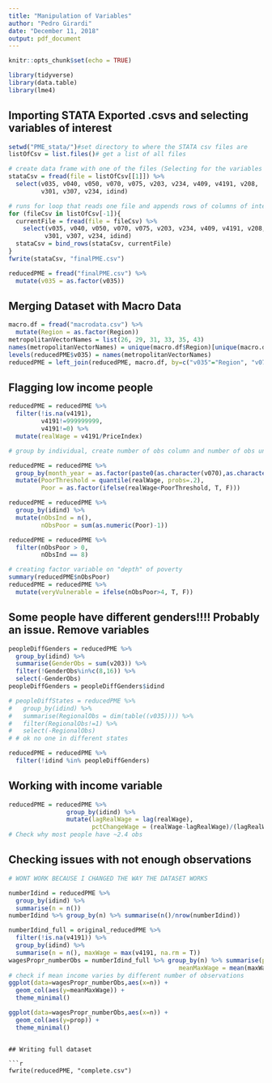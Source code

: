 ```yaml
---
title: "Manipulation of Variables"
author: "Pedro Girardi"
date: "December 11, 2018"
output: pdf_document
---
```


```r
knitr::opts_chunk$set(echo = TRUE)
```

```r
library(tidyverse)
library(data.table)
library(lme4)
```

## Importing STATA Exported .csvs and selecting variables of interest

```r
setwd("PME_stata/")#set directory to where the STATA csv files are
listOfCsv = list.files()# get a list of all files

# create data frame with one of the files (Selecting for the variables of interest)
stataCsv = fread(file = listOfCsv[[1]]) %>% 
  select(v035, v040, v050, v070, v075, v203, v234, v409, v4191, v208,
         v301, v307, v234, idind) 

# runs for loop that reads one file and appends rows of columns of interest to previous df
for (fileCsv in listOfCsv[-1]){
  currentFile = fread(file = fileCsv) %>% 
    select(v035, v040, v050, v070, v075, v203, v234, v409, v4191, v208,
          v301, v307, v234, idind) 
  stataCsv = bind_rows(stataCsv, currentFile)
}
fwrite(stataCsv, "finalPME.csv")
```

```r
reducedPME = fread("finalPME.csv") %>% 
  mutate(v035 = as.factor(v035))
```

## Merging Dataset with Macro Data

```r
macro.df = fread("macrodata.csv") %>% 
  mutate(Region = as.factor(Region))
metropolitanVectorNames = list(26, 29, 31, 33, 35, 43)
names(metropolitanVectorNames) = unique(macro.df$Region)[unique(macro.df$Region)!="Brasil"]
levels(reducedPME$v035) = names(metropolitanVectorNames)
reducedPME = left_join(reducedPME, macro.df, by=c("v035"="Region", "v070"="Month", "v075"="Year"))
```

## Flagging low income people

```r
reducedPME = reducedPME %>% 
  filter(!is.na(v4191),
         v4191!=999999999,
         v4191!=0) %>%
  mutate(realWage = v4191/PriceIndex) 

# group by individual, create number of obs column and number of obs under povty line

reducedPME = reducedPME %>%  
  group_by(month_year = as.factor(paste0(as.character(v070),as.character(v075)))) %>% 
  mutate(PoorThreshold = quantile(realWage, probs=.2), 
         Poor = as.factor(ifelse(realWage<PoorThreshold, T, F)))

reducedPME = reducedPME %>% 
  group_by(idind) %>% 
  mutate(nObsInd = n(),
         nObsPoor = sum(as.numeric(Poor)-1))
```


```r
reducedPME = reducedPME %>% 
  filter(nObsPoor > 0, 
         nObsInd == 8)
```

```r
# creating factor variable on "depth" of poverty
summary(reducedPME$nObsPoor)
reducedPME = reducedPME %>% 
  mutate(veryVulnerable = ifelse(nObsPoor>4, T, F))
```

## Some people have different genders!!!! Probably an issue. Remove variables

```r
peopleDiffGenders = reducedPME %>%
  group_by(idind) %>%
  summarise(GenderObs = sum(v203)) %>% 
  filter(!GenderObs%in%c(8,16)) %>% 
  select(-GenderObs)
peopleDiffGenders = peopleDiffGenders$idind

# peopleDiffStates = reducedPME %>%
#   group_by(idind) %>%
#   summarise(RegionalObs = dim(table((v035)))) %>% 
#   filter(RegionalObs!=1) %>% 
#   select(-RegionalObs)
# # ok no one in different states

reducedPME = reducedPME %>% 
  filter(!idind %in% peopleDiffGenders)
```

## Working with income variable

```r
reducedPME = reducedPME %>% 
                group_by(idind) %>%
                mutate(lagRealWage = lag(realWage),
                       pctChangeWage = (realWage-lagRealWage)/(lagRealWage))
# Check why most people have ~2.4 obs
```

## Checking issues with not enough observations

```r
# WONT WORK BECAUSE I CHANGED THE WAY THE DATASET WORKS

numberIdind = reducedPME %>% 
  group_by(idind) %>% 
  summarise(n = n())
numberIdind %>% group_by(n) %>% summarise(n()/nrow(numberIdind))

numberIdind_full = original_reducedPME %>% 
  filter(!is.na(v4191)) %>% 
  group_by(idind) %>% 
  summarise(n = n(), maxWage = max(v4191, na.rm = T))
wagesPropr_numberObs = numberIdind_full %>% group_by(n) %>% summarise(prop=n()/nrow(numberIdind_full),
                                               meanMaxWage = mean(maxWage, na.rm = T))
# check if mean income varies by different number of observations
ggplot(data=wagesPropr_numberObs,aes(x=n)) + 
  geom_col(aes(y=meanMaxWage)) +
  theme_minimal()

ggplot(data=wagesPropr_numberObs,aes(x=n)) + 
  geom_col(aes(y=prop)) +
  theme_minimal()
```

```

## Writing full dataset

```r
fwrite(reducedPME, "complete.csv")
```


